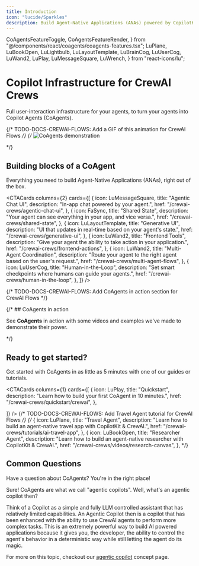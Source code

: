 ```yaml
---
title: Introduction
icon: "lucide/Sparkles"
description: Build Agent-Native Applications (ANAs) powered by CopilotKit and CrewAI Flows.
---
```


  CoAgentsFeatureToggle,
  CoAgentsFeatureRender,
} from "@/components/react/coagents/coagents-features.tsx";
  LuPlane,
  LuBookOpen,
  LuLightbulb,
  LuLayoutTemplate,
  LuBrainCog,
  LuUserCog,
  LuWand2,
  LuPlay,
  LuMessageSquare,
  LuWrench,
} from "react-icons/lu";

# Copilot Infrastructure for CrewAI Crews

Full user-interaction infrastructure for your agents, to turn your agents into Copilot Agents (CoAgents).

{/* TODO-DOCS-CREWAI-FLOWS: Add a GIF of this animation for CrewAI Flows */}
{/* <Frame className="mt-0 mb-6">
  <img
    src="/images/CoAgents.gif"
    alt="CoAgents demonstration"
    className="w-auto"
  />
</Frame> */}

## Building blocks of a CoAgent

Everything you need to build Agent-Native Applications (ANAs), right out of the box.

<CTACards
  columns={2}
  cards={[
    {
      icon: LuMessageSquare,
      title: "Agentic Chat UI",
      description:
        "In-app chat powered by your agent.",
      href: "/crewai-crews/agentic-chat-ui",
    },
    {
      icon: FaSync,
      title: "Shared State",
      description:
        "Your agent can see everything in your app, and vice versa.",
      href: "/crewai-crews/shared-state",
    },
    {
      icon: LuLayoutTemplate,
      title: "Generative UI",
      description:
        "UI that updates in real-time based on your agent's state.",
      href: "/crewai-crews/generative-ui",
    },
    {
      icon: LuWand2,
      title: "Frontend Tools",
      description:
        "Give your agent the ability to take action in your application.",
      href: "/crewai-crews/frontend-actions",
    },
    {
      icon: LuWand2,
      title: "Multi-Agent Coordination",
      description:
        "Route your agent to the right agent based on the user's request.",
      href: "/crewai-crews/multi-agent-flows",
    },
    {
      icon: LuUserCog,
      title: "Human-in-the-Loop",
      description:
        "Set smart checkpoints where humans can guide your agents.",
      href: "/crewai-crews/human-in-the-loop",
    },
  ]}
/>

{/* TODO-DOCS-CREWAI-FLOWS: Add CoAgents in action section for CrewAI Flows */}

{/* ## CoAgents in action

See **CoAgents** in action with some videos and examples we've made to demonstrate their power.

<ExamplesCarousel examples={CoAgentsExamples} /> */}

## Ready to get started?

Get started with CoAgents in as little as 5 minutes with one of our guides or tutorials.

<CTACards
  columns={1}
  cards={[
    {
      icon: LuPlay,
      title: "Quickstart",
      description: "Learn how to build your first CoAgent in 10 minutes.",
      href: "/crewai-crews/quickstart/crewai",
    },
   
  ]}
/>
 {/* TODO-DOCS-CREWAI-FLOWS: Add Travel Agent tutorial for CrewAI Flows */}
    {/* {
      icon: LuPlane,
      title: "Travel Agent",
      description:
        "Learn how to build an agent-native travel app with CopilotKit & CrewAI.",
      href: "/crewai-crews/tutorials/ai-travel-app",
    },
    {
      icon: LuBookOpen,
      title: "Researcher Agent",
      description:
        "Learn how to build an agent-native researcher with CopilotKit & CrewAI.",
      href: "/crewai-crews/videos/research-canvas",
    }, */}

## Common Questions

Have a question about CoAgents? You're in the right place!

<Accordions>
<Accordion title="Can you explain what a CoAgent is in more detail?">
Sure! CoAgents are what we call "agentic copilots". Well, what's an agentic copilot then?

Think of a Copilot as a simple and fully LLM controlled assistant that has relatively limited capabilities. An Agentic Copilot then is a copilot
that has been enhanced with the ability to use CrewAI agents to perform more complex tasks. This is an extremely powerful way to build AI
powered applications because it gives you, the developer, the ability to control the agent's behavior in a deterministic way while still letting
the agent do its magic.

For more on this topic, checkout our [agentic copilot](/crewai-crews/concepts/agentic-copilots) concept page.

</Accordion>
</Accordions>
